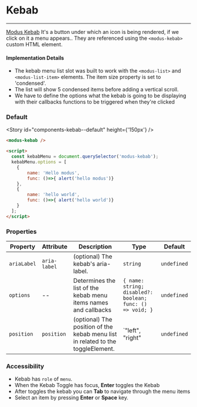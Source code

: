 
# Kebab

---

[Modus Kebab](https://modus.trimble.com/components/dropdowns/) It's a button under which an icon is being rendered, if we click on it a menu appears.. They are referenced using the `<modus-kebab>` custom HTML element.

#### Implementation Details
- The kebab menu list slot was built to work with the `<modus-list>` and `<modus-list-item>` elements. The item size property is set to 'condensed'.
- The list will show 5 condensed items before adding a vertical scroll.
- We have to define the options what the kebab is going to be displaying with their callbacks functions to be triggered when they're clicked

### Default
<Story id="components-kebab--default" height={'150px'} />

```html
<modus-kebab />

<script>
  const kebabMenu = document.querySelector('modus-kebab');
  kebabMenu.options = [
    {
        name: 'Hello modus',
        func: ()=>{ alert('hello modus')}
    },
    {
        name: 'hello world',
        func: ()=>{ alert('hello world')}
    }
  ];
</script>
```

### Properties

| Property          | Attribute           | Description                                                                                      | Type                                                                | Default     |
| ----------------- | ------------------- | ------------------------------------------------------------------------------------------------ | ------------------------------------------------------------------- | ----------- |
| `ariaLabel`       | `aria-label`        | (optional) The kebab's aria-label.                                                               | `string`                                                            | `undefined` |
| `options`         | --                  | Determines the list of the kebab menu items names and callbacks                                  | `{ name: string; disabled?: boolean; func: () => void; }`           | `undefined` |
| `position`        | `position`          | (optional) The position of the kebab menu list in related to the toggleElement.                  | `"left", "right"                                                    | `undefined` |


### Accessibility
- Kebab has `role` of `menu`.
- When the Kebab Toggle has focus, **Enter** toggles the Kebab 
- After toggles the kebab you can **Tab** to navigate through the menu items 
- Select an item by pressing **Enter** or **Space** key.
